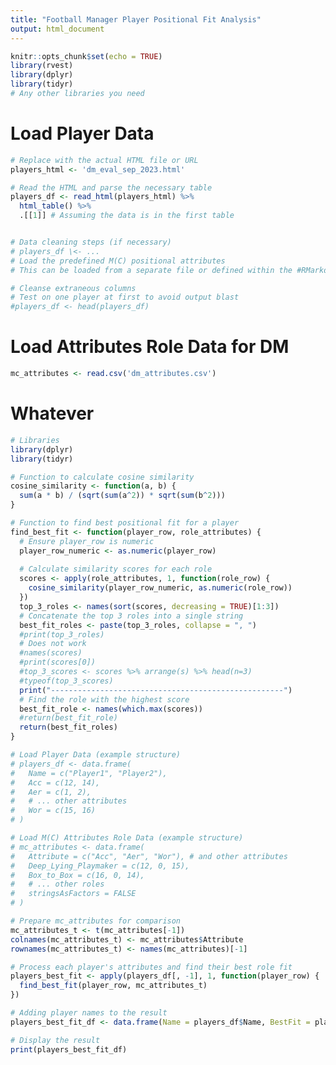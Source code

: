 ```yaml
---
title: "Football Manager Player Positional Fit Analysis"
output: html_document
---
```


```r
knitr::opts_chunk$set(echo = TRUE)
library(rvest)
library(dplyr)
library(tidyr)
# Any other libraries you need

```

# Load Player Data

```r
# Replace with the actual HTML file or URL
players_html <- 'dm_eval_sep_2023.html'

# Read the HTML and parse the necessary table
players_df <- read_html(players_html) %>%
  html_table() %>%
  .[[1]] # Assuming the data is in the first table


# Data cleaning steps (if necessary)
# players_df \<- ...
# Load the predefined M(C) positional attributes
# This can be loaded from a separate file or defined within the #RMarkdown

# Cleanse extraneous columns
# Test on one player at first to avoid output blast
#players_df <- head(players_df)
```

# Load Attributes Role Data for DM

```r
mc_attributes <- read.csv('dm_attributes.csv')

```

# Whatever
```r
# Libraries
library(dplyr)
library(tidyr)

# Function to calculate cosine similarity
cosine_similarity <- function(a, b) {
  sum(a * b) / (sqrt(sum(a^2)) * sqrt(sum(b^2)))
}

# Function to find best positional fit for a player
find_best_fit <- function(player_row, role_attributes) {
  # Ensure player_row is numeric
  player_row_numeric <- as.numeric(player_row)
  
  # Calculate similarity scores for each role
  scores <- apply(role_attributes, 1, function(role_row) {
    cosine_similarity(player_row_numeric, as.numeric(role_row))
  })
  top_3_roles <- names(sort(scores, decreasing = TRUE)[1:3])
  # Concatenate the top 3 roles into a single string
  best_fit_roles <- paste(top_3_roles, collapse = ", ")
  #print(top_3_roles)
  # Does not work
  #names(scores)
  #print(scores[0])
  #top_3_scores <- scores %>% arrange(s) %>% head(n=3)
  #typeof(top_3_scores)
  print("----------------------------------------------------")
  # Find the role with the highest score
  best_fit_role <- names(which.max(scores))
  #return(best_fit_role)
  return(best_fit_roles)
}

# Load Player Data (example structure)
# players_df <- data.frame(
#   Name = c("Player1", "Player2"),
#   Acc = c(12, 14),
#   Aer = c(1, 2),
#   # ... other attributes
#   Wor = c(15, 16)
# )

# Load M(C) Attributes Role Data (example structure)
# mc_attributes <- data.frame(
#   Attribute = c("Acc", "Aer", "Wor"), # and other attributes
#   Deep_Lying_Playmaker = c(12, 0, 15),
#   Box_to_Box = c(16, 0, 14),
#   # ... other roles
#   stringsAsFactors = FALSE
# )

# Prepare mc_attributes for comparison
mc_attributes_t <- t(mc_attributes[-1])
colnames(mc_attributes_t) <- mc_attributes$Attribute
rownames(mc_attributes_t) <- names(mc_attributes)[-1]

# Process each player's attributes and find their best role fit
players_best_fit <- apply(players_df[, -1], 1, function(player_row) {
  find_best_fit(player_row, mc_attributes_t)
})

# Adding player names to the result
players_best_fit_df <- data.frame(Name = players_df$Name, BestFit = players_best_fit)

# Display the result
print(players_best_fit_df)


```